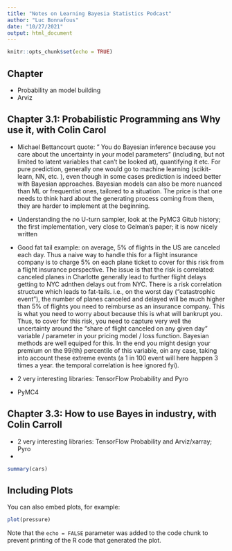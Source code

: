 ---
title: "Notes on Learning Bayesia Statistics Podcast"
author: "Luc Bonnafous"
date: "10/27/2021"
output: html_document
---

```{r setup, include=FALSE}
knitr::opts_chunk$set(echo = TRUE)
```


## Chapter 
- Probability an model building
- Arviz


## Chapter 3.1: Probabilistic Programming ans Why use it, with Colin Carol

- Michael Bettancourt quote: " You do Bayesian inference because you care about the uncertainty in your model
parameters" (including, but not limited to latent variables that can't be looked at), quantifying it etc. For pure prediction, generally one would go to machine learning (scikit-learn, NN, etc. ), even though in some cases prediction is indeed better with Bayesian approaches. Bayesian models can also be more nuanced than ML or frequentist ones, tailored to a situation. The price is that one needs to think hard about the generating process coming from them, they are harder to implement at the beginning.
- Understanding the no U-turn sampler, look at the PyMC3 Gitub history; the first implementation, very close to
Gelman's paper; it is now nicely written
- Good fat tail example: on average, 5% of flights in the US are canceled each day. Thus a naive way to handle this for a flight insurance company is to charge 5% on each plane ticket to cover for this risk from a flight insurance perspective. The issue is that the risk is correlated: canceled planes in Charlotte generally lead to further flight delays getting to NYC adnthen delays out from NYC. There is a risk correlation structure which leads to fat-tails. i.e., on the worst day ("catastrophic event"), the number of planes canceled and delayed will be much higher than 5% of flights you need to reimburse as an insurance company. This is what you need to worry about because this is what will bankrupt you. Thus, to cover for this risk, you need to capture very well the uncertainty around the "share of flight canceled on any given day" variable / parameter in your pricing model / loss function. Bayesian methods are well equiped for this. In the end you might design your premium on the 99\{th} percentile of this variable, oin any case, taking into account these extreme events (a 1 in 100 event will here happen 3 times a year. the temporal correlation is hee ignored fyi).

- 2 very interesting libraries: TensorFlow Probability and Pyro
- PyMC4


## Chapter 3.3: How to use Bayes in industry, with Colin Carroll
- 2 very interesting libraries: TensorFlow Probability and Arviz/xarray; Pyro
- 


```{r cars}
summary(cars)
```

## Including Plots

You can also embed plots, for example:

```{r pressure, echo=FALSE}
plot(pressure)
```

Note that the `echo = FALSE` parameter was added to the code chunk to prevent printing of the R code that generated the plot.
